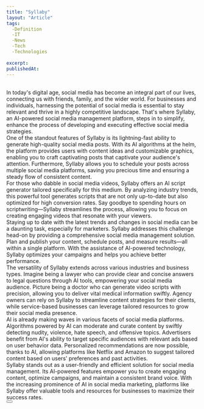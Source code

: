```yaml
---
title: "Syllaby"
layout: "Article"
tags: 
  -Definition
  -IT
  -News
  -Tech
  -Technologies
  
excerpt:
publishedAt:
---
```

<br/>
In today's digital age, social media has become an integral part of our lives, connecting us with friends, family, and the wider world. For businesses and individuals, harnessing the potential of social media is essential to stay relevant and thrive in a highly competitive landscape. That's where Syllaby, an AI-powered social media management platform, steps in to simplify, enhance the process of developing and executing effective social media strategies.
<br/>
One of the standout features of Syllaby is its lightning-fast ability to generate high-quality social media posts. With its AI algorithms at the helm, the platform provides users with content ideas and customizable graphics, enabling you to craft captivating posts that captivate your audience's attention. Furthermore, Syllaby allows you to schedule your posts across multiple social media platforms, saving you precious time and ensuring a steady flow of consistent content.
<br/>
For those who dabble in social media videos, Syllaby offers an AI script generator tailored specifically for this medium. By analyzing industry trends, this powerful tool generates scripts that are not only up-to-date but also optimized for high conversion rates. Say goodbye to spending hours on scriptwriting—Syllaby streamlines the process, allowing you to focus on creating engaging videos that resonate with your viewers.
<br/>
Staying up to date with the latest trends and changes in social media can be a daunting task, especially for marketers. Syllaby addresses this challenge head-on by providing a comprehensive social media management solution. Plan and publish your content, schedule posts, and measure results—all within a single platform. With the assistance of AI-powered technology, Syllaby optimizes your campaigns and helps you achieve better performance.
<br/>
The versatility of Syllaby extends across various industries and business types. Imagine being a lawyer who can provide clear and concise answers to legal questions through AI tools, empowering your social media audience. Picture being a doctor who can generate video scripts with precision, allowing you to deliver vital medical information swiftly. Agency owners can rely on Syllaby to streamline content strategies for their clients, while service-based businesses can leverage tailored resources to grow their social media presence.
<br/>
AI is already making waves in various facets of social media platforms. Algorithms powered by AI can moderate and curate content by swiftly detecting nudity, violence, hate speech, and offensive topics. Advertisers benefit from AI's ability to target specific audiences with relevant ads based on user behavior data. Personalized recommendations are now possible, thanks to AI, allowing platforms like Netflix and Amazon to suggest tailored content based on users' preferences and past activities.
<br/>
Syllaby stands out as a user-friendly and efficient solution for social media management. Its AI-powered features empower you to create engaging content, optimize campaigns, and maintain a consistent brand voice. With the increasing prominence of AI in social media marketing, platforms like Syllaby offer valuable tools and resources for businesses to maximize their success rates.
<br/>
<Button
  address="https://www.syllaby.io/"
  text="Link to Syllaby"
/>
